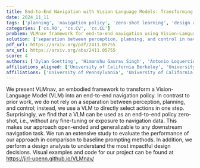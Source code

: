 ```yaml
---
title: End-to-End Navigation with Vision Language Models: Transforming Spatial Reasoning into Question-Answering
date: 2024_11_11
tags: ['planning', 'navigation policy', 'zero-shot learning', 'design analysis', 'end-to-end navigation', 'Vision-Language Model', 'control', 'baseline prompting methods', 'perception']
categories: ['cs.RO', 'cs.CV', 'cs.CL']
problem: VLMnav framework for end-to-end navigation using Vision-Language Models
solution: ['separation between perception, planning, and control in navigation']
pdf_url: https://arxiv.org/pdf/2411.05755
arx_url: https://arxiv.org/abs/2411.05755
score: 4
authors: ['Dylan Goetting', 'Himanshu Gaurav Singh', 'Antonio Loquercio']
affiliations_aligned: ['University of California Berkeley', 'University of California Berkeley', 'University of Pennsylvania']
affiliations: ['University of Pennsylvania', 'University of California Berkeley']
---
```



We present VLMnav, an embodied framework to transform a Vision-Language Model (VLM) into an end-to-end navigation policy. In contrast to prior work, we do not rely on a separation between perception, planning, and control; instead, we use a VLM to directly select actions in one step. Surprisingly, we find that a VLM can be used as an end-to-end policy zero-shot, i.e., without any fine-tuning or exposure to navigation data. This makes our approach open-ended and generalizable to any downstream navigation task. We run an extensive study to evaluate the performance of our approach in comparison to baseline prompting methods. In addition, we perform a design analysis to understand the most impactful design decisions. Visual examples and code for our project can be found at https://jirl-upenn.github.io/VLMnav/